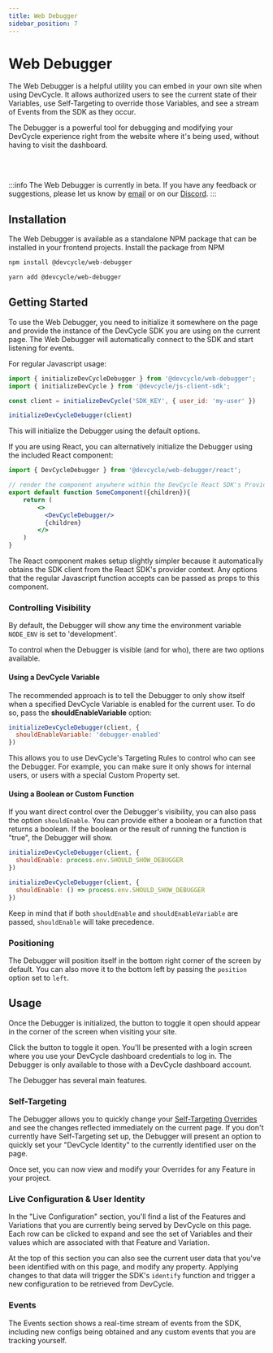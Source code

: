 ```yaml
---
title: Web Debugger
sidebar_position: 7
---
```



# Web Debugger

The Web Debugger is a helpful utility you can embed in your own site when using DevCycle. It allows authorized users to see the current state of their Variables, use Self-Targeting to override those Variables, and see a stream of Events from the SDK as they occur.

The Debugger is a powerful tool for debugging and modifying your DevCycle experience right from the website where it's being used, without
having to visit the dashboard.

<CenteredImage src={WebDebugger} alt="Screenshot of Web Debugger" height={500} />
<br/><br/>

:::info
The Web Debugger is currently in beta. If you have any feedback or suggestions, please let us know by [email](mailto:product@devcycle.com) or on our [Discord](https://discord.gg/pKK4fJgGxG).
:::

## Installation
The Web Debugger is available as a standalone NPM package that can be installed in your frontend projects. Install the
package from NPM

```bash
npm install @devcycle/web-debugger
```

```bash
yarn add @devcycle/web-debugger
```

## Getting Started
To use the Web Debugger, you need to initialize it somewhere on the page and provide the instance of the DevCycle SDK
you are using on the current page. The Web Debugger will automatically connect to the SDK and start listening for events.

For regular Javascript usage:

```javascript
import { initializeDevCycleDebugger } from '@devcycle/web-debugger';
import { initializeDevCycle } from '@devcycle/js-client-sdk';

const client = initializeDevCycle('SDK_KEY', { user_id: 'my-user' })

initializeDevCycleDebugger(client)
```
This will initialize the Debugger using the default options.

If you are using React, you can alternatively initialize the Debugger using the included React component:
```jsx
import { DevCycleDebugger } from '@devcycle/web-debugger/react';

// render the component anywhere within the DevCycle React SDK's Provider context
export default function SomeComponent({children}){
    return (
        <>
          <DevCycleDebugger/>
          {children}
        </>
    )
}
```
The React component makes setup slightly simpler because it automatically obtains the SDK client from the React SDK's
provider context. Any options that the regular Javascript function accepts can be passed as props to this component.

### Controlling Visibility

By default, the Debugger will show any time the environment variable `NODE_ENV` is set to 'development'.

To control when the Debugger is visible (and for who), there are two options available.

#### Using a DevCycle Variable
The recommended approach is to tell the Debugger to only show itself when a specified DevCycle Variable is enabled for the current user. To do so, pass the **shouldEnableVariable** option:

```javascript
initializeDevCycleDebugger(client, {
  shouldEnableVariable: 'debugger-enabled'
})
```

This allows you to use DevCycle's Targeting Rules to control who can see the Debugger. For example, you can make sure it
only shows for internal users, or users with a special Custom Property set.

#### Using a Boolean or Custom Function

If you want direct control over the Debugger's visibility, you can also pass the option `shouldEnable`. You can provide
either a boolean or a function that returns a boolean. If the boolean or the result of running the function is "true",
the Debugger will show.

```javascript
initializeDevCycleDebugger(client, {
  shouldEnable: process.env.SHOULD_SHOW_DEBUGGER
})

initializeDevCycleDebugger(client, {
  shouldEnable: () => process.env.SHOULD_SHOW_DEBUGGER
})
```

Keep in mind that if both `shouldEnable` and `shouldEnableVariable` are passed, `shouldEnable` will take precedence.

### Positioning

The Debugger will position itself in the bottom right corner of the screen by default. You can also move it to the bottom
left by passing the `position` option set to `left`.

## Usage

Once the Debugger is initialized, the button to toggle it open should appear in the corner of the screen when visiting
your site.

Click the button to toggle it open. You'll be presented with a login screen where you use your DevCycle dashboard credentials
to log in. The Debugger is only available to those with a DevCycle dashboard account.

The Debugger has several main features.

### Self-Targeting
The Debugger allows you to quickly change your [Self-Targeting Overrides](/topics/development-qa/self-targeting) and see the changes reflected immediately on the current page. If you don't currently have Self-Targeting set up, the Debugger will present an option to quickly set your "DevCycle Identity" to the currently identified user on the page.

Once set, you can now view and modify your Overrides for any Feature in your project.

### Live Configuration & User Identity
In the "Live Configuration" section, you'll find a list of the Features and Variations that you are currently being served by DevCycle on this page.
Each row can be clicked to expand and see the set of Variables and their values which are associated with that Feature and Variation.

At the top of this section you can also see the current user data that you've been identified with on this page, and modify any property.
Applying changes to that data will trigger the SDK's `identify` function and trigger a new configuration to be retrieved from DevCycle.

### Events
The Events section shows a real-time stream of events from the SDK, including new configs being obtained and any custom events that you
are tracking yourself.
